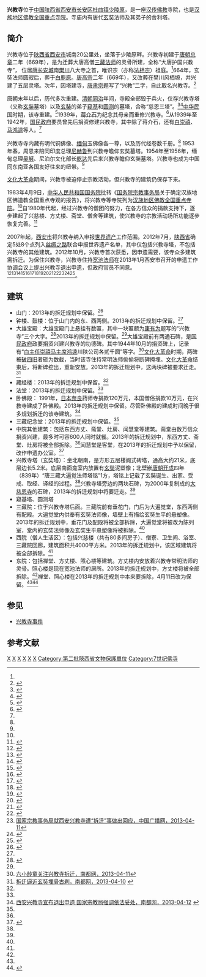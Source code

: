 {{文物保护单位
| 级别 = 全国
| 名称 = 兴教寺塔
| 图片 = [[File:Pagoda_of_Xingjiao_Temple.JPG|180px]]
| 编号 = 1-67
| 分类 = 古建筑
| 时代 = [[唐朝|唐朝]]
| 所在 = {{CHN}}[[陕西省|陕西省]][[西安市|西安市]]
| 登录 = 1961年
| Cat = 陕西全国重点文物保护单位
}}

'''兴教寺'''位于[[中华人民共和国|中国]][[陕西省|陕西省]][[西安市|西安市]][[长安区_(西安市)|长安区]][[杜曲镇|杜曲镇]][[少陵原|少陵原]]，是一座[[汉传佛教|汉传佛教]]寺院，也是[[汉族地区佛教全国重点寺院|汉族地区佛教全国重点寺院]]。寺庙内有唐代[[玄奘|玄奘]]法师及其弟子的舍利塔。

==简介==
兴教寺位于[[陕西省|陕西省]][[西安市|西安市]]城南20公里处，坐落于少陵原畔。兴教寺初建于[[唐朝|唐朝]][[总章|总章]]二年（669年），是为迁葬大唐高僧[[玄奘|三藏法师]]的灵骨所建，全称“大唐护国兴教寺”， 位居[[唐长安城|唐长安城]]南[[樊川|樊川]]八大寺之首，唯识宗（亦称[[法相宗|法相宗]]）祖庭。<ref name=sl/>664年，玄奘法师圆寂后，葬于[[白鹿原|白鹿原]]。[[唐高宗|唐高宗]]二年（669年），又改葬在樊川风栖塬，并兴建了五层灵塔。次年，因塔建寺，[[唐肃宗|唐肃宗]]题写了“兴教”二字，自此取名兴教寺。<ref name=zgmz>{{Cite web |url=http://www.mzb.com.cn/html/Home/report/391702-1.htm |title=西安护国兴教寺：唐代樊川八大寺院之首，中国民族宗教网，2013-04-13 |accessdate=2013-04-14 |archive-date=2013-06-26 |archive-url=https://web.archive.org/web/20130626224406/http://www.mzb.com.cn/html/Home/report/391702-1.htm |dead-url=no }}</ref>

唐朝末年以后，历代多次重建。[[清朝|清朝]][[同治|同治]]年间，寺殿全部毁于兵火，仅存兴教寺塔（又称[[玄奘|玄奘]]墓塔）以及[[玄奘|玄奘]]的弟子[[窥基|窥基]]和[[圆测|圆测]]的墓塔，合称“慈恩三塔”。<ref name=sl>{{Cite web |url=http://www.wenwu.gov.cn/htslsy/contents/650/26208.html |title=兴教寺塔，丝路申遗，2012-11-30 |accessdate=2013-04-14 |archive-date=2013-03-18 |archive-url=https://web.archive.org/web/20130318211711/http://www.wenwu.gov.cn/htslsy/contents/650/26208.html |dead-url=no }}</ref><ref name=foxie>{{Cite web |url=http://fo.ifeng.com/news/detail_2013_04/12/24144881_0.shtml |title=中佛协强烈反对兴教寺拆迁 强拆侵犯佛教权益，凤凰网，2013年04月12日 |accessdate=2013年4月14日 |archive-date=2013年9月29日 |archive-url=https://web.archive.org/web/20130929194526/http://fo.ifeng.com/news/detail_2013_04/12/24144881_0.shtml |dead-url=no }}</ref>[[中华民国|中华民国]]时期，该寺重建。<ref>{{Cite web |url= http://www.apdnews.com/photo/24311.html |title= 西安兴教寺“申遗拆迁”引热议 |author=  |date= 2013年4月12日 |publisher= 亚太日报 |language= zh-hans |accessdate= 2013年4月13日 |quote=  |deadurl= yes |archiveurl= https://web.archive.org/web/20130622104014/http://www.apdnews.com/photo/24311.html |archivedate= 2013年6月22日 }}</ref>1939年，[[蒋介石|蒋介石]]为纪念其母亲而重修兴教寺。<ref name=sohu>{{Cite web |url=http://stock.sohu.com/s2013/0866/s372328704/ |title=“美丽中国”需要留下兴教寺，搜狐，2013-04-11 |accessdate=2013-04-14 |archive-date=2013-04-15 |archive-url=https://web.archive.org/web/20130415012117/http://stock.sohu.com/s2013/0866/s372328704/ |dead-url=yes }}</ref>从1939年至1942年，[[国民政府|国民政府]]要员曾先后捐资修建兴教寺，其中除了蒋介石，还有[[白崇禧|白崇禧]]、[[马鸿逵|马鸿逵]]等人。<ref name=lxlt/>

兴教寺寺内藏有明代铜佛像、[[缅甸|缅甸]]玉佛像各一尊，以及历代经卷数千册。<ref name=zgmz/> 1953年春，周恩来陪同印度总理[[尼赫鲁|尼赫鲁]]到兴教寺瞻仰玄奘墓塔。1954年至1956年，缅甸总理[[吴努|吴努]]、尼泊尔文化部长[[乾达|乾达]]先后来兴教寺瞻仰玄奘墓塔。兴教寺也成为中国同东南亚各国友好往来的纽带。<ref name=sohu/>

[[文化大革命|文化大革命]]期间，兴教寺被迫停止宗教活动，但兴教寺的建筑仍保存下来。

1983年4月9日，[[中华人民共和国国务院|中华人民共和国国务院]]批转《[[国务院宗教事务局|国务院宗教事务局]]关于确定汉族地区佛道教全国重点寺观的报告》，将兴教寺等寺院列为[[汉族地区佛教全国重点寺院|汉族地区佛教全国重点寺院]]。<ref name=foxie/>自1980年代起，经过兴教寺的僧团的努力，在各方信众的捐款支持下，逐步建起了兴慈楼、方丈楼、斋堂、僧舍等建筑，使兴教寺的宗教活动场所功能逐步恢复完善。<ref name=cnr>{{Cite web |url=http://www.cnr.cn/gundong/201304/t20130411_512341990.shtml |title=国家宗教事务局就西安兴教寺遭“拆迁”事做出回应，中国广播网，2013-04-11 |accessdate=2013-04-14 |archive-date=2015-06-04 |archive-url=https://web.archive.org/web/20150604020919/http://www.cnr.cn/gundong/201304/t20130411_512341990.shtml |dead-url=no }}</ref>

2007年起，[[西安市|西安市]]将兴教寺纳入申报[[世界遗产|世界遗产]]工作范围。2012年7月，[[陕西省|陕西省]]确定5处8个点列入[[丝绸之路|丝绸之路]]联合申报世界遗产名单，其中仅包括兴教寺塔，不包括兴教寺的其他建筑。2012年10月，兴教寺首次获悉，因申遗需要，该寺众多建筑需拆迁。为保住兴教寺，兴教寺住持[[释宽池|宽池法师]]在2013年1月西安市召开的申遗工作协调会议上提出兴教寺退出申遗，但政府官员不同意。<ref name=法难来临>{{Cite web |url=http://hb.ce.cn/zj/201305/03/t20130503_882275.shtml |title=法难来临怎么办？一位兴教寺僧人的追忆和祈祷，中国经济网，2013-05-03 |accessdate=2013-05-04 |archive-date=2016-03-04 |archive-url=https://web.archive.org/web/20160304141813/http://hb.ce.cn/zj/201305/03/t20130503_882275.shtml |dead-url=no }}</ref><ref name=行愿法师>{{Cite web |url=http://www.fjnet.com/typly/xy/201305/t20130503_208264.htm |title=行愿法师：唐人的脊梁岂能被人戳，兴教寺的命运关乎国魂，佛教在线，2013-05-03 |accessdate=2013-05-04 |archive-date=2019-06-03 |archive-url=https://web.archive.org/web/20190603131247/http://www.fjnet.com/typly/xy/201305/t20130503_208264.htm |dead-url=no }}</ref><ref name=护法告急>{{Cite web |url=http://news.dichan.sina.com.cn/2013/05/03/716996.html |title=护法告急 大限将至兴教寺已非偏安之所，新浪网，2013-05-03 |accessdate=2013-05-04 |archive-date=2020-10-17 |archive-url=https://web.archive.org/web/20201017232434/http://news.dichan.sina.com.cn/2013/05/03/716996.html |dead-url=no }}</ref><ref name=“驱僧夺寺”大戏看点>{{Cite web |url=http://www.mzb.com.cn/html/Home/report/397465-1.htm |title=“驱僧夺寺”大戏看点 台前明抢幕后暗算，中国民族宗教网，2013-05-02 |accessdate=2013-05-04 |archive-date=2016-03-08 |archive-url=https://web.archive.org/web/20160308063152/http://mzb.com.cn/html/home/report/397465-1.htm |dead-url=no }}</ref><ref>{{Cite web |url=http://fo.ifeng.com/news/detail_2013_04/11/24112888_0.shtml |title=5月30日前拆兴教寺 佛教学者紧急呼吁阻止，凤凰网，2013年04月11日 |accessdate=2013年4月14日 |archive-date=2017年10月25日 |archive-url=https://web.archive.org/web/20171025021833/http://fo.ifeng.com/news/detail_2013_04/11/24112888_0.shtml |dead-url=no }}</ref><ref>{{Cite web |url=http://fo.ifeng.com/news/detail_2013_04/15/24224635_0.shtml |title=星云大师表示：兴教寺是无价的 破坏了可惜，凤凰网，2013年04月15日 |accessdate=2013年5月4日 |archive-date=2017年10月25日 |archive-url=https://web.archive.org/web/20171025021920/http://fo.ifeng.com/news/detail_2013_04/15/24224635_0.shtml |dead-url=no }}</ref><ref>{{Cite web |url=http://fo.ifeng.com/news/detail_2013_04/13/24185608_0.shtml |title=李利安 详解兴教寺拆迁问题性质微妙转变真相，凤凰网，2013年04月13日 |accessdate=2013年4月14日 |archive-date=2019年6月16日 |archive-url=https://web.archive.org/web/20190616225038/https://fo.ifeng.com/news/detail_2013_04/13/24185608_0.shtml |dead-url=no }}</ref><ref>{{Cite web |url=http://fo.ifeng.com/guanchajia/detail_2013_04/15/24216501_0.shtml |title=圣凯法师：强拆兴教寺错误阐述及解决出路，凤凰网，2013年04月15日 |accessdate=2013年5月4日 |archive-date=2019年6月10日 |archive-url=https://web.archive.org/web/20190610030950/https://fo.ifeng.com/guanchajia/detail_2013_04/15/24216501_0.shtml |dead-url=no }}</ref><ref name=明贤法师>{{Cite web |url=http://www.mzb.com.cn/html/Home/report/394221-1.htm |title=明贤法师恳挚建议兴教寺僧团 宣布永不收门票，中国民族宗教网，2013-04-19 |accessdate=2013-04-26 |archive-date=2016-03-04 |archive-url=https://web.archive.org/web/20160304115252/http://www.mzb.com.cn/html/Home/report/394221-1.htm |dead-url=no }}</ref><ref name=nis>{{Cite web |url=http://nandu.oeeee.com/nis/201304/10/35567.html |title=拆迁逼近玄奘埋骨古刹，南都网，2013-04-10 |accessdate=2013-04-14 |archive-date=2013-05-30 |archive-url=https://web.archive.org/web/20130530063245/http://nandu.oeeee.com/nis/201304/10/35567.html |dead-url=yes }}</ref><ref>{{Cite web |url=http://www.changanqu.gov.cn/front/gonggongfuwu/qykb/article.jsp?artId=21215&id=3885 |title=西安兴教寺旅游区项目，长安区 企业开办，2012-03-22 |accessdate=2013-04-15 |archive-date=2016-03-06 |archive-url=https://web.archive.org/web/20160306111954/http://changanqu.gov.cn/front/gonggongfuwu/qykb/article.jsp?artid=21215&id=3885 |dead-url=yes }}</ref><ref name=cnr>[http://www.cnr.cn/gundong/201304/t20130411_512341990.shtml 国家宗教事务局就西安兴教寺遭“拆迁”事做出回应，中国广播网，2013-04-11]</ref><ref name=shuoming>{{Cite web |url=http://nandu.oeeee.com/nis/201304/12/37087.html |title=西安兴教寺宣布退出申遗 国家宗教局强调依法妥处，南都网，2013-04-12 |accessdate=2013-04-14 |archive-date=2013-04-17 |archive-url=https://web.archive.org/web/20130417121427/http://nandu.oeeee.com/nis/201304/12/37087.html |dead-url=yes }}</ref><ref name=王家琪>{{Cite web |url=http://www.mzb.com.cn/html/Home/report/393624-1.htm |title=密切关注兴教寺僧团现况 欲加之罪何患无辞？，中国民族宗教网，2013-04-19 |accessdate=2013-04-26 |archive-date=2016-03-04 |archive-url=https://web.archive.org/web/20160304110738/http://www.mzb.com.cn/html/Home/report/393624-1.htm |dead-url=no }}</ref>。

==建筑==
*山门：2013年的拆迁规划中保留。<ref name=zgwhcmw>{{Cite web |url=http://sn.ccdy.cn/zixun/wenhua/201304/t20130411_617406.htm |title=西安市文物局发布兴教寺申遗相关情况说明，中国文化传媒网，2013-04-11 |accessdate=2013-04-14 |archive-date=2013-04-29 |archive-url=https://web.archive.org/web/20130429232731/http://sn.ccdy.cn/zixun/wenhua/201304/t20130411_617406.htm |dead-url=yes }}</ref>
*钟楼、鼓楼：位于山门内的东、西两侧。2013年的拆迁规划中保留。<ref name=zgwhcmw/>
*大雄宝殿：大雄宝殿门上悬挂有数匾，其中一块匾额为[[康有为|康有为]]题写的“兴教寺”三个大字。<ref>{{Cite web |url=http://fo.ifeng.com/guanchajia/detail_2013_04/16/24261689_0.shtml |title=“寺僧分离”的“遗产一刀切” 谁最受伤？，凤凰网，2013年04月16日 |accessdate=2013年4月16日 |archive-date=2019年6月13日 |archive-url=https://web.archive.org/web/20190613070415/https://fo.ifeng.com/guanchajia/detail_2013_04/16/24261689_0.shtml |dead-url=no }}</ref>2013年的拆迁规划中保留。<ref name=zgwhcmw/>大雄宝殿前有两通石碑，是[[国民政府|国民政府]]政要捐资兴建兴教寺的功德碑。其中1944年10月的捐资碑上，记录有“[[白崇禧|白主任崇禧]][[马鸿逵|马主席鸿逵]]川陕公司各贰千圆”等字。<ref name=lxlt>[http://nandu.oeeee.com/nis/201304/11/36115.html 六小龄童关注兴教寺拆迁，南都网，2013-04-11]{{Dead link|date=2018年7月 |bot=InternetArchiveBot |fix-attempted=no }}</ref>[[文化大革命|文化大革命]]时期，两碑被[[破四旧|破四旧]]者砸为数截，当时该寺住持常明法师偷偷将断碑掩埋。[[文化大革命|文化大革命]]结束后，将断碑挖出，重新安放。2013年的拆迁规划中，这两块碑被要求迁走。<ref name=nis>[http://nandu.oeeee.com/nis/201304/10/35567.html 拆迁逼近玄奘埋骨古刹，南都网，2013-04-10] {{webarchive|url=https://web.archive.org/web/20130530063245/http://nandu.oeeee.com/nis/201304/10/35567.html |date=2013-05-30 }}</ref>
*藏经楼：2013年的拆迁规划中保留。<ref name=zgwhcmw/>
*法堂：2013年的拆迁规划中保留。<ref name=zgwhcmw/>
*卧佛殿： 1991年，[[日本|日本]][[奈良县|奈良]]药师寺捐款120万元，本国僧俗捐款10万元，在兴教寺建成了卧佛殿。2013年的拆迁规划中保留。尽管卧佛殿的建成时间晚于很多规划拆迁的该寺建筑。<ref name=shuoming>[http://nandu.oeeee.com/nis/201304/12/37087.html 西安兴教寺宣布退出申遗 国家宗教局强调依法妥处，南都网，2013-04-12] {{Wayback|url=http://nandu.oeeee.com/nis/201304/12/37087.html |date=20130417121427 }}</ref>
*三藏纪念堂：2013年的拆迁规划中保留。<ref name=zgwhcmw/>
*中院其他建筑：包括东西方丈、斋堂、灶房、闻慧堂等建筑。斋堂由数万信众捐资兴建，最多时可容600人同时就餐。2013年的拆迁规划中，东西方丈、斋堂、灶房将被全部拆除。<ref name=nis/>闻慧堂是客堂，在2013年的拆迁规划中予以保留，改作申遗办公室。<ref name=lla1>{{Cite web |url=http://fo.ifeng.com/news/detail_2013_04/13/24185608_0.shtml |title=李利安 详解兴教寺拆迁问题性质微妙转变真相，凤凰网，2013年04月13日 |accessdate=2013年4月14日 |archive-date=2019年6月16日 |archive-url=https://web.archive.org/web/20190616225038/https://fo.ifeng.com/news/detail_2013_04/13/24185608_0.shtml |dead-url=no }}</ref>
*兴教寺塔（玄奘塔）：坐北朝南，是方形五层楼阁式砖塔，通高大约21米，底层边长5.2米。底层南面龛室内放置有[[玄奘|玄奘]]泥塑像；北壁嵌[[唐朝|唐朝]][[开成|开成]]四年（839年）“唐三藏大遍觉法师塔铭”1方，塔铭上记载了玄奘诞生、出家、受戒、取经、译经的过程。<ref name=sl/>兴教寺塔旁边的两块石碑，为2000年复制成的[[大慈恩寺|大慈恩寺]]的石碑，2013年的拆迁规划中将要迁走。<ref name=nis/>
*窥基塔、圆测塔
*三藏院：位于兴教寺塔后面。三藏院前有垂花门，门后为大遍觉堂，东西两侧有配殿。大遍觉堂内供奉有玄奘法师像，墙壁上有描绘玄奘生平的悬塑像。2013年的拆迁规划中，垂花门及配殿将被全部拆除，大遍觉堂将被改为陈列室，堂内的玄奘法师像及玄奘生平悬塑像将被拆除。<ref name=nis/>
*西院（僧人生活区）：包括兴慈楼（共有80多间房子）、僧寮、卫生间、浴室、三藏院回廊，建筑面积共4000平方米。2013年的拆迁规划中，该区域建筑将被全部拆除。<ref name=nis/>
*东院：包括禅堂、方丈楼、照心楼等建筑。方丈楼内安放着兴教寺常明法师的灵骨。照心楼是现在宽池法师的居所。2013年的拆迁规划中，方丈楼将被全部拆除。<ref name=nis/>禅堂、照心楼在2013年的拆迁规划中本来要拆除，4月11日改为保留。<ref name=zgwhcmw/><ref name=lla>{{Cite web |url=http://fo.ifeng.com/news/detail_2013_04/13/24185608_0.shtml |title=李利安 详解兴教寺拆迁问题性质微妙转变真相，凤凰网，2013年04月13日 |accessdate=2013年4月14日 |archive-date=2019年6月16日 |archive-url=https://web.archive.org/web/20190616225038/https://fo.ifeng.com/news/detail_2013_04/13/24185608_0.shtml |dead-url=no }}</ref>
==参见==
*[[兴教寺事件|兴教寺事件]]

==参考文献==
{{reflist|2}}

{{西安}}
{{陕西全国重点文物保护单位}}
{{China-buddhism-temple}}
{{西安宗教建筑}}
{{丝绸之路世界文化遗产}}

[[Category:西安佛寺|X]]
[[Category:汉族地区佛教全国重点寺院|X]]
[[Category:陕西的塔|X]]
[[Category:楼阁式塔|X]]
[[Category:曲江系|X]]
[[Category:曲江模式|X]]
[[Category:第二批陝西省文物保護單位|Category:第二批陝西省文物保護單位]]
[[Category:7世纪佛寺|Category:7世纪佛寺]]

{{coord|34|05|29|N|109|02|02|E|region:CN-61_type:landmark_source:kolossus-dewiki|display=title}}